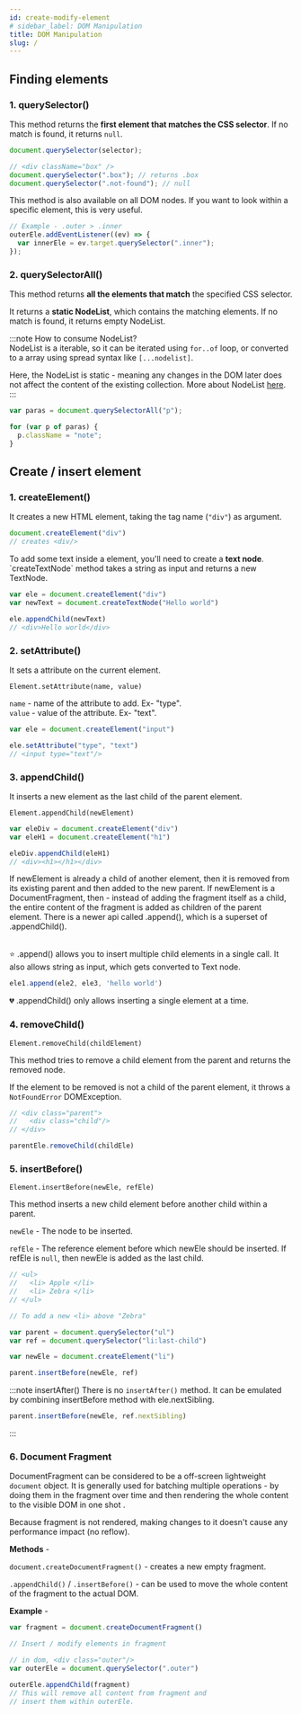 ```yaml
---
id: create-modify-element
# sidebar_label: DOM Manipulation
title: DOM Manipulation
slug: /
---
```



## Finding elements

### 1. querySelector()

This method returns the **first element that matches the CSS selector**. If no match is found, it returns `null`.

```js
document.querySelector(selector);

// <div className="box" />
document.querySelector(".box"); // returns .box
document.querySelector(".not-found"); // null
```

<Accordion>
  <Admonition type="note" title="Extra">
  This method is also available on all DOM nodes. If you want to look within a specific element, this is very useful.

  ```js
  // Example - .outer > .inner
  outerEle.addEventListener((ev) => {
    var innerEle = ev.target.querySelector(".inner");
  });
  ```
  </Admonition>
</Accordion>

<MDN title="querySelector" url="https://developer.mozilla.org/en-US/docs/Web/API/Element/querySelector" />

### 2. querySelectorAll()

This method returns **all the elements that match** the specified CSS selector.

It returns a **static NodeList**, which contains the matching elements. If no match is found, it returns empty NodeList.

:::note How to consume NodeList?  
 NodeList is a iterable, so it can be iterated using `for..of` loop, or converted to a array using spread syntax like `[...nodelist]`.

Here, the NodeList is static - meaning any changes in the DOM later does not affect the content of the existing collection. More about NodeList [here](https://developer.mozilla.org/en-US/docs/Web/API/NodeList).  
:::

```js
var paras = document.querySelectorAll("p");

for (var p of paras) {
  p.className = "note";
}
```

<MDN title="querySelectorAll" url="https://developer.mozilla.org/en-US/docs/Web/API/Element/querySelectorAll" />

## Create / insert element

### 1. createElement()

It creates a new HTML element, taking the tag name (`"div"`) as argument.

```js
document.createElement("div")
// creates <div/>
```

<Accordion title="Related">
  <Admonition type="note" title="Creating text node">
    To add some text inside a element, you'll need to create a <b>text node</b>. 
    `createTextNode` method takes a string as input and returns a new TextNode.

  ```js
  var ele = document.createElement("div")
  var newText = document.createTextNode("Hello world")

  ele.appendChild(newText) 
  // <div>Hello world</div>
  ```
  </Admonition>
</Accordion>

<MDN title="createElement" url="https://developer.mozilla.org/en-US/docs/Web/API/Document/createElement" />

### 2. setAttribute()

It sets a attribute on the current element. 

`Element.setAttribute(name, value)`

`name` - name of the attribute to add. Ex- "type".  
`value` - value of the attribute. Ex- "text".

```js
var ele = document.createElement("input")

ele.setAttribute("type", "text") 
// <input type="text"/>
```
<MDN title="setAttribute" url="https://developer.mozilla.org/en-US/docs/Web/API/Element/setAttribute" />


### 3. appendChild()

It inserts a new element as the last child of the parent element.

`Element.appendChild(newElement)`

```js
var eleDiv = document.createElement("div")
var eleH1 = document.createElement("h1")

eleDiv.appendChild(eleH1)
// <div><h1></h1></div>
```

<Accordion title="Edge cases and alternative">
  <Admonition type="note" title="If it already has a parent">
  If newElement is already a child of another element, 
  then it is removed from its existing parent and then added to the new parent.
  </Admonition>

  <Admonition type="note" title="If it is DocumentFragment">
  If newElement is a DocumentFragment, then - instead of adding the fragment itself as a child, 
  the entire content of the fragment is added as children of the parent element.
  </Admonition>

  <Admonition type="note" title=".append()">
  There is a newer api called .append(), which is a superset of .appendChild().<br/><br/>

  ⭐️ .append() allows you to insert multiple child elements in a single call. It also allows string as input, which gets converted to Text node.  

  ```js
  ele1.append(ele2, ele3, 'hello world')
  ```

  💔 .appendChild() only allows inserting a single element at a time.
  </Admonition>
</Accordion>

<MDN title="appendChild" url="https://developer.mozilla.org/en-US/docs/Web/API/Node/appendChild" />

### 4. removeChild()

`Element.removeChild(childElement)`

This method tries to remove a child element from the parent and returns the removed node.

If the element to be removed is not a child of the parent element, it throws a `NotFoundError` DOMException.

```js
// <div class="parent">
//   <div class="child"/>
// </div>

parentEle.removeChild(childEle)
```

<MDN title="removeChild" url="https://developer.mozilla.org/en-US/docs/Web/API/Node/removeChild" />

### 5. insertBefore()

`Element.insertBefore(newEle, refEle)`

This method inserts a new child element before another child within a parent.

`newEle` - The node to be inserted.  

`refEle` - The reference element before which newEle should be inserted. If refEle is `null`, then newEle is added as the last child.

```js
// <ul>
//   <li> Apple </li>
//   <li> Zebra </li>
// </ul>

// To add a new <li> above "Zebra"

var parent = document.querySelector("ul")
var ref = document.querySelector("li:last-child")

var newEle = document.createElement("li")

parent.insertBefore(newEle, ref)
```

:::note insertAfter()
There is no `insertAfter()` method. It can be emulated by combining insertBefore method with ele.nextSibling.

```js
parent.insertBefore(newEle, ref.nextSibling)
```
:::

<MDN title="insertBefore" url="https://developer.mozilla.org/en-US/docs/Web/API/Node/insertBefore" />

### 6. Document Fragment

DocumentFragment can be considered to be a off-screen lightweight `document` object. 
It is generally used for batching multiple operations - by doing them in the fragment over time and then rendering the whole content to the visible DOM in one shot .

Because fragment is not rendered, making changes to it doesn't cause any performance impact (no reflow).

**Methods** -

`document.createDocumentFragment()` - creates a new empty fragment.

`.appendChild()` / `.insertBefore()` - can be used to move the whole content of the fragment to the actual DOM.

**Example** -

```js
var fragment = document.createDocumentFragment()

// Insert / modify elements in fragment

// in dom, <div class="outer"/>
var outerEle = document.querySelector(".outer")

outerEle.appendChild(fragment)
// This will remove all content from fragment and 
// insert them within outerEle.

```

<MDN title="Document Fragment" url="https://developer.mozilla.org/en-US/docs/Web/API/DocumentFragment" />